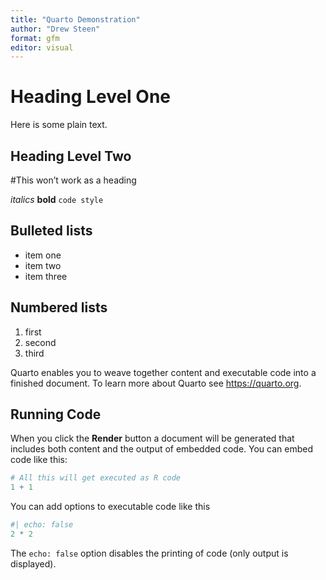 ```yaml
---
title: "Quarto Demonstration"
author: "Drew Steen"
format: gfm
editor: visual
---
```


# Heading Level One

Here is some plain text.

## Heading Level Two

#This won't work as a heading

*italics* **bold** `code style`

## Bulleted lists

-   item one
-   item two
-   item three

## Numbered lists

1.  first
2.  second
3.  third

Quarto enables you to weave together content and executable code into a finished document. To learn more about Quarto see <https://quarto.org>.

## Running Code

When you click the **Render** button a document will be generated that includes both content and the output of embedded code. You can embed code like this:

```r
# All this will get executed as R code
1 + 1
```

You can add options to executable code like this

```r
#| echo: false
2 * 2
```

The `echo: false` option disables the printing of code (only output is displayed).
